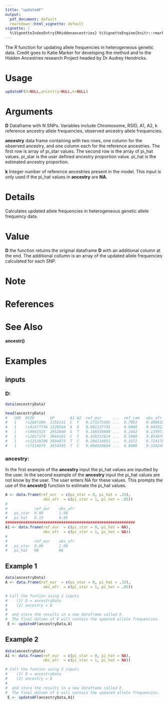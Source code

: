 ```yaml
---
title: "updateAF"
output:
  pdf_document: default
  rmarkdown::html_vignette: default
vignette: |
  %\VignetteIndexEntry{RHiddenancestries} %\VignetteEngine{knitr::rmarkdown} \usepackage[utf8]{inputenc}
---
```

The R function for updating allele frequencies in heterogeneous genetic data. Credit goes to Katie Marker for developing the method and to the Hidden Ancestries research Project headed by Dr Audrey Hendricks.

# Usage
```r
updateAF(D=NULL,ancestry=NULL,k=NULL)
```

# Arguments

**D**
    Dataframe with N SNPs. Variables include Chromosome, RSID, A1, A2, k reference ancestry allele frequencies, observed ancestry allele frequencies.

**ancestry**
    data frame containing with two rows, one column for the observed ancestry, and one column each for the reference ancestries.
    The first row is array of pi_star values.
    The second row is the array of pi_hat values. pi_star is the user defined ancestry proportion value. pi_hat is the estimated ancestry proportion.
    
**k**
    Integer number of reference ancestries present in the model.
    This input is only used if the pi_hat values in **ancestry** are **NA**.
    
# Details
Calculates updated allele frequencies in heterogeneous genetic allele frequency data.

# Value
**D** the function returns the original dataframe **D** with an additional column at the end. The additional collumn is an array of the updated allele frequencies calculated for each SNP.


# Note



# References



# See Also
**ancestr()**


# Examples

## inputs

### D:
     
```r
data(ancestryData)

head(ancestryData)
#   CHR  RSID       bP       A1 A2  ref_eur     ...  ref_iam   obs_afr    obs_amr    obs_oth
#   1    rs2887286  1156131  C  T   0.173275495 ...  0.7093    0.4886100  0.52594300 0.22970500
#   1    rs41477744 2329564  A  G   0.001237745 ...  0.0000    0.0459137  0.00117925 0.00827206
#   1    rs9661525  2952840  G  T   0.168316089 ...  0.2442    0.1359770  0.28605200 0.15561700
#   1    rs2817174  3044181  C  T   0.428212624 ...  0.5000    0.8548790  0.48818000 0.47042500
#   1    rs12139206 3504073  T  C   0.204214851 ...  0.3372    0.7241780  0.29550800 0.25874800
#   1    rs7514979  3654595  T  C   0.004950604 ...  0.0000    0.3362490  0.01650940 0.02481620

```

### ancestry:
In the first example of the **ancestry** input the pi_hat values are inputted by the user. In the second example of the **ancestry** input the pi_hat values are not know by the user. The user enters NA for these values. This prompts the use of the **ancestr()** function to estimate the pi_hat values.
```r
A <- data.frame(ref_eur  = c(pi_star = 0, pi_hat = .15),
                 obs_afr  = c(pi_star = 1, pi_hat = .85))
#
#            ref_eur    obs_afr
#   pi_star  0.00       1.00
#   pi_hat   0.15       0.85
##########################################################
A1 <- data.frame(ref_eur  = c(pi_star = 0, pi_hat = NA),
                 obs_afr  = c(pi_star = 1, pi_hat = NA))
#
#            ref_eur    obs_afr
#   pi_star  0.00       1.00
#   pi_hat   NA         NA
```

## Example 1
```r

data(ancestryData)
A <- data.frame(ref_eur  = c(pi_star = 0, pi_hat = .15),
                 obs_afr  = c(pi_star = 1, pi_hat = .85))

# Call the funtion using 2 inputs 
#    (1) D = ancestryData  
#    (2) ancestry = A
# 
#  and store the results in a new dataframe called E.
#  The final dolumn of E will contain the updated allele frequencies.
 E <- updateAF(ancestryData,A)
```

## Example 2
```r

data(ancestryData)
A1 <- data.frame(ref_eur  = c(pi_star = 0, pi_hat = NA),
                 obs_afr  = c(pi_star = 1, pi_hat = NA))

# Call the funtion using 2 inputs 
#    (1) D = ancestryData  
#    (2) ancestry = A
# 
#  and store the results in a new dataframe called E.
#  The final dolumn of E will contain the updated allele frequencies.
 E <- updateAF(ancestryData,A1)
```